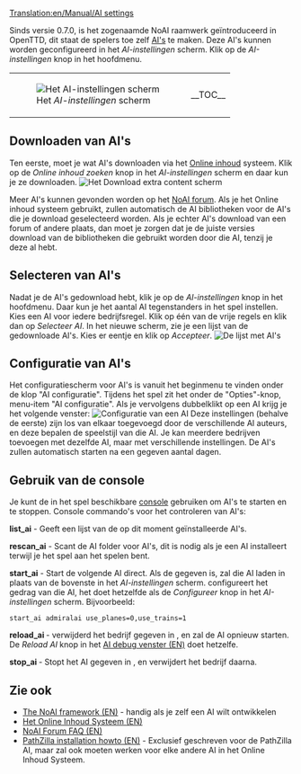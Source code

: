 [[Translation:en/Manual/AI settings]]
{{nl/Vertaling|en/Manual/AI settings|90}}
{{nl/Manual/Inhoudsopgave}}

Sinds versie 0.7.0, is het zogenaamde NoAI raamwerk geïntroduceerd in OpenTTD, dit staat de spelers toe zelf [[en/Development/Script/Main Page|AI's]] te maken. Deze AI's kunnen worden geconfigureerd in het ''AI-instellingen'' scherm. Klik op de ''AI-instellingen'' knop in het hoofdmenu.
{|
|[[File:en/Manual/AIsettings empty.png|frame|none|Het ''AI-instellingen'' scherm]]
|__TOC__
|}
==Downloaden van AI's==
Ten eerste, moet je wat AI's downloaden via het [[nl/Manual/Online content|Online inhoud]] systeem. Klik op de ''Online inhoud zoeken'' knop in het ''AI-instellingen'' scherm en daar kun je ze downloaden.
[[File:en/Manual/Downloading AI.png|frame|none|Het ''Download extra content'' scherm]]

Meer AI's kunnen gevonden worden op het [http://www.tt-forums.net/viewforum.php?f=65 NoAI forum]. Als je het Online inhoud systeem gebruikt, zullen automatisch de AI bibliotheken voor de AI's die je download geselecteerd worden. Als je echter AI's download van een forum of andere plaats, dan moet je zorgen dat je de juiste versies download van de bibliotheken die gebruikt worden door die AI, tenzij je deze al hebt.

==Selecteren van AI's==
Nadat je de AI's gedownload hebt, klik je op de  ''AI-instellingen'' knop in het hoofdmenu. Daar kun je het aantal AI tegenstanders in het spel instellen. Kies een AI voor iedere bedrijfsregel.
Klik op één van de vrije regels en klik dan op ''Selecteer AI''. In het nieuwe scherm, zie je een lijst van de gedownloade AI's. Kies er eentje en klik op ''Accepteer''.
[[File:en/Manual/Select AI.png|frame|none|De lijst met AI's]]

==Configuratie van AI's==
Het configuratiescherm voor AI's is vanuit het beginmenu te vinden onder de klop "AI configuratie". Tijdens het spel zit het onder de "Opties"-knop, menu-item "AI configuratie". Als je vervolgens dubbelklikt op een AI krijg je het volgende venster:
[[File:en/Manual/AI configuration.png|frame|none|Configuratie van een AI]]
Deze instellingen (behalve de eerste) zijn los van elkaar toegevoegd door de verschillende AI auteurs, en deze bepalen de speelstijl van die AI. Je kan meerdere bedrijven toevoegen met dezelfde AI, maar met verschillende instellingen.
De AI's zullen automatisch starten na een gegeven aantal dagen.

==Gebruik van de console==
Je kunt de in het spel beschikbare [[nl/Manual/Console|console]] gebruiken om AI's te starten en te stoppen.
Console commando's voor het controleren van AI's:

'''list_ai''' - Geeft een lijst van de op dit moment geïnstalleerde AI's.

'''rescan_ai''' - Scant de AI folder voor AI's, dit is nodig als je een AI installeert terwijl je het spel aan het spelen bent.

'''start_ai''' ''<ainaam> <parameters>'' - Start de volgende AI direct. Als de <ainaam> gegeven is, zal die AI laden in plaats van de bovenste in het ''AI-instellingen'' scherm. <parameters> configureert het gedrag van die AI, het doet hetzelfde als de ''Configureer'' knop in het ''AI-instellingen'' scherm. Bijvoorbeeld:
 start_ai admiralai use_planes=0,use_trains=1

'''reload_ai <company_slot>''' - verwijderd het bedrijf gegeven in <company_slot>, en zal de AI opnieuw starten. De ''Reload AI'' knop in het [[en/AI Debug window|AI debug venster (EN)]] doet hetzelfe.

'''stop_ai <company_slot>''' - Stopt het AI gegeven in <company_slot>, en verwijdert het bedrijf daarna.

==Zie ook==
*[[en/Development/Script/Main Page|The NoAI framework (EN)]] - handig als je zelf een AI wilt ontwikkelen
*[[en/Manual/Online content|Het Online Inhoud Systeem (EN)]]
*[[en/Community/AI/NoAI Forum FAQ|NoAI Forum FAQ (EN)]]
*[http://code.google.com/p/ottd-noai-pathzilla/wiki/Installation PathZilla installation howto (EN)] - Exclusief geschreven voor de PathZilla AI, maar zal ook moeten werken voor elke andere AI in het Online Inhoud Systeem.

{{nl/Kenmerken|0.7}}